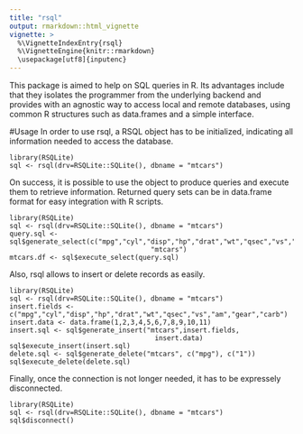 ```yaml
---
title: "rsql"
output: rmarkdown::html_vignette
vignette: >
  %\VignetteIndexEntry{rsql}
  %\VignetteEngine{knitr::rmarkdown}
  \usepackage[utf8]{inputenc}
---
```

This package is aimed to help on SQL queries in R. Its advantages include that they isolates the programmer from the underlying backend and provides with an agnostic way to access local and remote databases, using  common R structures such as data.frames and a simple interface. 

#Usage
In order to use rsql, a RSQL object has to be initialized, indicating all information needed to access the database.

```
library(RSQLite)
sql <- rsql(drv=RSQLite::SQLite(), dbname = "mtcars")
```

On success, it is possible to use the object to produce queries and execute them to retrieve information. Returned query sets can be in data.frame format for easy integration with R scripts. 

```
library(RSQLite)
sql <- rsql(drv=RSQLite::SQLite(), dbname = "mtcars")
query.sql <- sql$generate_select(c("mpg","cyl","disp","hp","drat","wt","qsec","vs","am","gear","carb"),
                                   "mtcars")
mtcars.df <- sql$execute_select(query.sql)
```

Also, rsql allows to insert or delete records as easily.

```
library(RSQLite)
sql <- rsql(drv=RSQLite::SQLite(), dbname = "mtcars")
insert.fields <- c("mpg","cyl","disp","hp","drat","wt","qsec","vs","am","gear","carb")
insert.data <- data.frame(1,2,3,4,5,6,7,8,9,10,11)
insert.sql <- sql$generate_insert("mtcars",insert.fields,
                                    insert.data)
sql$execute_insert(insert.sql)
delete.sql <- sql$generate_delete("mtcars", c("mpg"), c("1"))
sql$execute_delete(delete.sql)
```

Finally, once the connection is not longer needed, it has to be expressely disconnected. 

```
library(RSQLite)
sql <- rsql(drv=RSQLite::SQLite(), dbname = "mtcars")
sql$disconnect()
```
